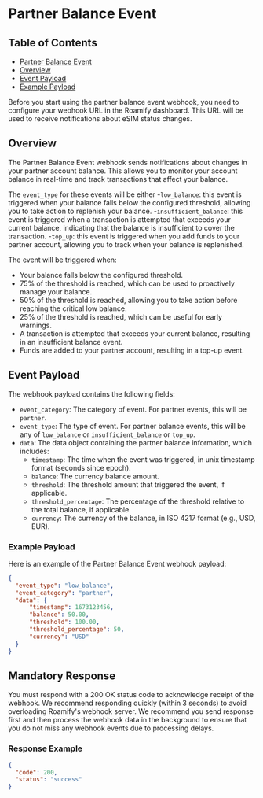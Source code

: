 
# Partner Balance Event

## Table of Contents
- [Partner Balance Event](#partner-balance-event)
- [Overview](#overview)
- [Event Payload](#event-payload)
- [Example Payload](#example-payload)

<Callout type="warning" emoji="⚠️">
    Before you start using the partner balance event webhook, you need to configure your webhook URL in the Roamify dashboard. This URL will be used to receive notifications about eSIM status changes.
</Callout>

## Overview
The Partner Balance Event webhook sends notifications about changes in your partner account balance. This allows you to monitor your account balance in real-time and track transactions that affect your balance.

The `event_type` for these events will be either
-`low_balance`: this event is triggered when your balance falls below the configured threshold, allowing you to take action to replenish your balance.
-`insufficient_balance`: this event is triggered when a transaction is attempted that exceeds your current balance, indicating that the balance is insufficient to cover the transaction.
-`top_up`: this event is triggered when you add funds to your partner account, allowing you to track when your balance is replenished.

The event will be triggered when:
- Your balance falls below the configured threshold.
- 75% of the threshold is reached, which can be used to proactively manage your balance.
- 50% of the threshold is reached, allowing you to take action before reaching the critical low balance.
- 25% of the threshold is reached, which can be useful for early warnings.
- A transaction is attempted that exceeds your current balance, resulting in an insufficient balance event.
- Funds are added to your partner account, resulting in a top-up event.

## Event Payload
The webhook payload contains the following fields:

- `event_category`: The category of event. For partner events, this will be `partner`.
- `event_type`: The type of event. For partner balance events, this will be any of `low_balance` or `insufficient_balance` or `top_up`.
- `data`: The data object containing the partner balance information, which includes:
    - `timestamp`: The time when the event was triggered, in unix timestamp format (seconds since epoch).
    - `balance`: The currency balance amount.
    - `threshold`: The threshold amount that triggered the event, if applicable.
    - `threshold_percentage`: The percentage of the threshold relative to the total balance, if applicable.
    - `currency`: The currency of the balance, in ISO 4217 format (e.g., USD, EUR).

### Example Payload
Here is an example of the Partner Balance Event webhook payload:

```json
{
  "event_type": "low_balance",
  "event_category": "partner",
  "data": {
      "timestamp": 1673123456,
      "balance": 50.00,
      "threshold": 100.00,
      "threshold_percentage": 50,
      "currency": "USD"
  }
}
```

## Mandatory Response
You must respond with a 200 OK status code to acknowledge receipt of the webhook. We recommend responding quickly (within 3 seconds) to avoid overloading Roamify's webhook server.
We recommend you send response first and then process the webhook data in the background to ensure that you do not miss any webhook events due to processing delays.

### Response Example
```json
{
  "code": 200,
  "status": "success"
}
```